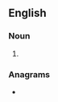 ==English==

===Noun===
{{head|en|noun form}}

# {{plural of|en|litrebike}}

===Anagrams===
* {{anagrams|en|a=beeiiklrst|literbikes}}